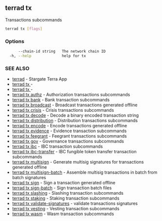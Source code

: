 ## terrad tx

Transactions subcommands

```sh Terrad
terrad tx [flags]
```

### Options

```sh Terrad
      --chain-id string   The network chain ID
  -h, --help              help for tx
```

### SEE ALSO

* [terrad](terrad.md)	 - Stargate Terra App
* [terrad tx ](terrad_tx_.md)	 - 
* [terrad tx ](terrad_tx_.md)	 - 
* [terrad tx authz](terrad_tx_authz.md)	 - Authorization transactions subcommands
* [terrad tx bank](terrad_tx_bank.md)	 - Bank transaction subcommands
* [terrad tx broadcast](terrad_tx_broadcast.md)	 - Broadcast transactions generated offline
* [terrad tx crisis](terrad_tx_crisis.md)	 - Crisis transactions subcommands
* [terrad tx decode](terrad_tx_decode.md)	 - Decode a binary encoded transaction string
* [terrad tx distribution](terrad_tx_distribution.md)	 - Distribution transactions subcommands
* [terrad tx encode](terrad_tx_encode.md)	 - Encode transactions generated offline
* [terrad tx evidence](terrad_tx_evidence.md)	 - Evidence transaction subcommands
* [terrad tx feegrant](terrad_tx_feegrant.md)	 - Feegrant transactions subcommands
* [terrad tx gov](terrad_tx_gov.md)	 - Governance transactions subcommands
* [terrad tx ibc](terrad_tx_ibc.md)	 - IBC transaction subcommands
* [terrad tx ibc-transfer](terrad_tx_ibc-transfer.md)	 - IBC fungible token transfer transaction subcommands
* [terrad tx multisign](terrad_tx_multisign.md)	 - Generate multisig signatures for transactions generated offline
* [terrad tx multisign-batch](terrad_tx_multisign-batch.md)	 - Assemble multisig transactions in batch from batch signatures
* [terrad tx sign](terrad_tx_sign.md)	 - Sign a transaction generated offline
* [terrad tx sign-batch](terrad_tx_sign-batch.md)	 - Sign transaction batch files
* [terrad tx slashing](terrad_tx_slashing.md)	 - Slashing transaction subcommands
* [terrad tx staking](terrad_tx_staking.md)	 - Staking transaction subcommands
* [terrad tx validate-signatures](terrad_tx_validate-signatures.md)	 - validate transactions signatures
* [terrad tx vesting](terrad_tx_vesting.md)	 - Vesting transaction subcommands
* [terrad tx wasm](terrad_tx_wasm.md)	 - Wasm transaction subcommands


